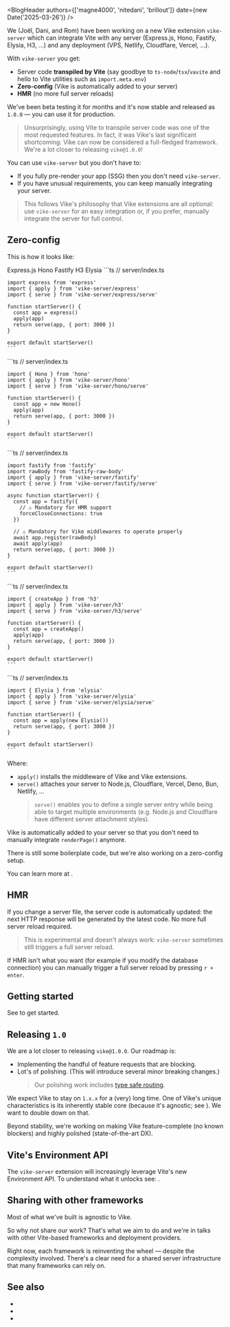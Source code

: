 
<BlogHeader authors={['magne4000', 'nitedani', 'brillout']} date={new Date('2025-03-26')} />

We (<Link href="/team">Joël, Dani, and Rom</Link>) have been working on a <Link href="/vike-server">new Vike extension `vike-server`</Link> which can integrate Vite with any server (Express.js, Hono, Fastify, Elysia, H3, ...) and any deployment (VPS, Netlify, Cloudflare, Vercel, ...).

With `vike-server` you get:
 - Server code **transpiled by Vite** (say goodbye to `ts-node`/`tsx`/`vavite` and hello to Vite utilities such as `import.meta.env`)
 - **Zero-config** (Vike is automatically added to your server)
 - **HMR** (no more full server reloads)

We've been beta testing it for months and it's now stable and released as `1.0.0` — you can use it for production.

> Unsurprisingly, using Vite to transpile server code was one of the most requested features. In fact, it was Vike's last significant shortcoming: Vike can now be considered a full-fledged framework. We're a lot <Link href="#releasing-1-0">closer to releasing `vike@1.0.0`</Link>!

You can use `vike-server` but you don't have to:
- If you fully <Link href="/pre-rendering">pre-render your app (SSG)</Link> then you don't need `vike-server`.
- If you have unusual requirements, you can keep manually integrating your server.

> This follows Vike's philosophy that <Link href="/extension-vs-custom">Vike extensions are all optional</Link>: use `vike-server` for an easy integration or, if you prefer, manually integrate the server for full control.


## Zero-config

This is how it looks like:

<Tabs>
  <TabList>
    <Tab>Express.js</Tab>
    <Tab>Hono</Tab>
    <Tab>Fastify</Tab>
    <Tab>H3</Tab>
    <Tab>Elysia</Tab>
  </TabList>

  <TabPanel>
    ```ts
    // server/index.ts

    import express from 'express'
    import { apply } from 'vike-server/express'
    import { serve } from 'vike-server/express/serve'

    function startServer() {
      const app = express()
      apply(app)
      return serve(app, { port: 3000 })
    }

    export default startServer()
    ```
  </TabPanel>
  <TabPanel>
    ```ts
    // server/index.ts

    import { Hono } from 'hono'
    import { apply } from 'vike-server/hono'
    import { serve } from 'vike-server/hono/serve'

    function startServer() {
      const app = new Hono()
      apply(app)
      return serve(app, { port: 3000 })
    }

    export default startServer()
    ```
  </TabPanel>
  <TabPanel>
    ```ts
    // server/index.ts

    import fastify from 'fastify'
    import rawBody from 'fastify-raw-body'
    import { apply } from 'vike-server/fastify'
    import { serve } from 'vike-server/fastify/serve'

    async function startServer() {
      const app = fastify({
        // ⚠️ Mandatory for HMR support
        forceCloseConnections: true
      })

      // ⚠️ Mandatory for Vike middlewares to operate properly
      await app.register(rawBody)
      await apply(app)
      return serve(app, { port: 3000 })
    }

    export default startServer()
    ```
  </TabPanel>
  <TabPanel>
    ```ts
    // server/index.ts

    import { createApp } from 'h3'
    import { apply } from 'vike-server/h3'
    import { serve } from 'vike-server/h3/serve'

    function startServer() {
      const app = createApp()
      apply(app)
      return serve(app, { port: 3000 })
    }

    export default startServer()
    ```
  </TabPanel>
  <TabPanel>
    ```ts
    // server/index.ts

    import { Elysia } from 'elysia'
    import { apply } from 'vike-server/elysia'
    import { serve } from 'vike-server/elysia/serve'

    function startServer() {
      const app = apply(new Elysia())
      return serve(app, { port: 3000 })
    }

    export default startServer()
    ```
  </TabPanel>
</Tabs>

Where:
 - `apply()` installs the middleware of Vike and Vike extensions.
 - `serve()` attaches your server to Node.js, Cloudflare, Vercel, Deno, Bun, Netlify, ...
   > `serve()` enables you to define a single server entry while being able to target multiple environments (e.g. Node.js and Cloudflare have different server attachment styles).

Vike is automatically added to your server so that you don't need to manually integrate <Link href="/renderPage">`renderPage()`</Link> anymore.

There is still some boilerplate code, but we're also working on a zero-config setup.

You can learn more at <Link href="/vike-server" />.


## HMR

If you change a server file, the server code is automatically updated: the next HTTP response will be generated by the latest code. No more full server reload required.

> This is experimental and doesn't always work: `vike-server` sometimes still triggers a full server reload.

If HMR isn't what you want (for example if you modify the database connection) you can manually trigger a full server reload by pressing `r + enter`.


## Getting started

See <Link href="/vike-server" /> to get started.



## Releasing `1.0`

We are a lot closer to releasing `vike@1.0.0`. Our roadmap is:
 - Implementing the handful of feature requests that are blocking.
 - Lot's of polishing. (This will introduce several minor breaking changes.)
   > Our polishing work includes [type safe routing](https://github.com/vikejs/vike/issues/2253).

We expect Vike to stay on `1.x.x` for a (very) long time. One of Vike's unique characteristics is its inherently stable core (because it's agnostic; see <Link href="/why#architecture" />). We want to double down on that.

Beyond stability, we're working on making Vike feature-complete (no known blockers) and highly polished (state-of-the-art DX).


## Vite's Environment API

The `vike-server` extension will increasingly leverage Vite's new Environment API. To understand what it unlocks see: <Link href="/blog/vite-6" />.


## Sharing with other frameworks

Most of what we've built is agnostic to Vike.

So why not share our work? That's what we aim to do and we're in talks with other Vite-based frameworks and deployment providers.

Right now, each framework is reinventing the wheel — despite the complexity involved. There's a clear need for a shared server infrastructure that many frameworks can rely on.


## See also

- <Link href="/vike-server" />
- <Link href="/blog/vite-6" />
- <Link href="/why" />
